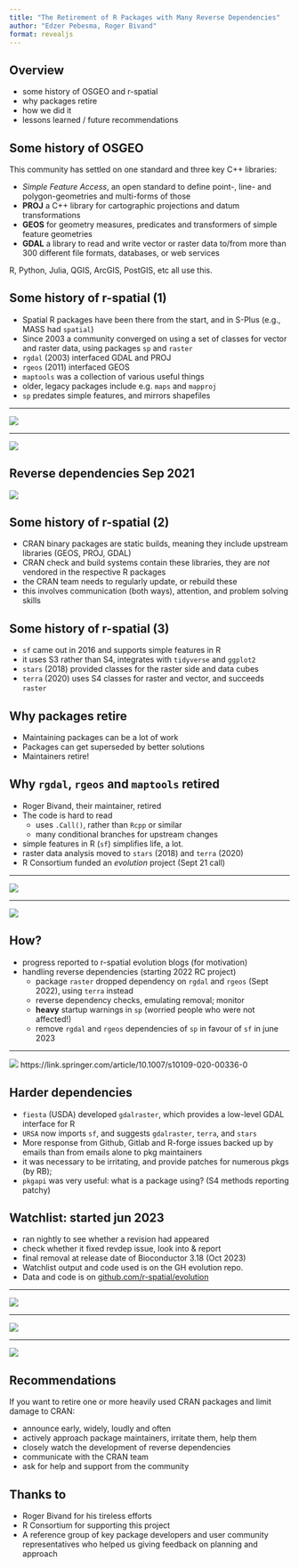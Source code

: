 ```yaml
---
title: "The Retirement of R Packages with Many Reverse Dependencies"
author: "Edzer Pebesma, Roger Bivand"
format: revealjs
---
```


## Overview

* some history of OSGEO and r-spatial
* why packages retire
* how we did it
* lessons learned / future recommendations

## Some history of OSGEO

This community has settled on one standard and three key C++ libraries:

* _Simple Feature Access_, an open standard to define point-, line- and polygon-geometries and multi-forms of those
* **PROJ** a C++ library for cartographic projections and datum transformations
* **GEOS** for geometry measures, predicates and transformers of simple feature geometries
* **GDAL** a library to read and write vector or raster data to/from more than 300 different file formats, databases, or web services

R, Python, Julia, QGIS, ArcGIS, PostGIS, etc all use this.

## Some history of r-spatial (1)

* Spatial R packages have been there from the start, and in S-Plus (e.g., MASS had `spatial`)
* Since 2003 a community converged on using a set of classes for vector and raster data, using packages `sp` and `raster`
* `rgdal` (2003) interfaced GDAL and PROJ
* `rgeos` (2011) interfaced GEOS
* `maptools` was a collection of various useful things
* older, legacy packages include e.g. `maps` and `mapproj`
* `sp` predates simple features, and mirrors shapefiles

----

![](sp.png)

----

![](spverse.png)

## Reverse dependencies Sep 2021

![](revdeps.png)


## Some history of r-spatial (2)

* CRAN binary packages are static builds, meaning they include upstream libraries (GEOS, PROJ, GDAL)
* CRAN check and build systems contain these libraries, they are _not_ vendored in the respective R packages
* the CRAN team needs to regularly update, or rebuild these
* this involves communication (both ways), attention, and problem solving skills

## Some history of r-spatial (3)

* `sf` came out in 2016 and supports simple features in R
* it uses S3 rather than S4, integrates with `tidyverse` and `ggplot2`
* `stars` (2018) provided classes for the raster side and data cubes
* `terra` (2020) uses S4 classes for raster and vector, and succeeds `raster`

## Why packages retire

* Maintaining packages can be a lot of work
* Packages can get superseded by better solutions
* Maintainers retire!

## Why `rgdal`, `rgeos` and `maptools` retired

* Roger Bivand, their maintainer, retired
* The code is hard to read 
    * uses `.Call()`, rather than `Rcpp` or similar
    * many conditional branches for upstream changes
* simple features in R (`sf`) simplifies life, a lot.
* raster data analysis moved to `stars` (2018) and `terra` (2020)
* R Consortium funded an _evolution_ project (Sept 21 call)

----

![](blog.png)

---- 

![](keynote.png)

## How?

* progress reported to r-spatial evolution blogs (for motivation)
* handling reverse dependencies (starting 2022 RC project)
   - package `raster` dropped dependency on `rgdal` and `rgeos` (Sept 2022), using `terra` instead
   - reverse dependency checks, emulating removal; monitor
   - **heavy** startup warnings in `sp` (worried people who were not affected!)
   - remove `rgdal` and `rgeos` dependencies of `sp` in favour of `sf` in june 2023

----

![](gs.png)
https://link.springer.com/article/10.1007/s10109-020-00336-0

## Harder dependencies

* `fiesta` (USDA) developed `gdalraster`, which provides a low-level GDAL interface for R
* `URSA` now imports `sf`, and suggests `gdalraster`, `terra`, and `stars`
* More response from Github, Gitlab and R-forge issues backed up by emails than from emails alone to pkg maintainers
* it was necessary to be irritating, and provide patches for numerous pkgs (by RB); 
* `pkgapi` was very useful: what is a package using? (S4 methods reporting patchy)

##  Watchlist: started jun 2023

* ran nightly to see whether a revision had appeared
* check whether it fixed revdep issue, look into & report
* final removal at release date of Bioconductor 3.18 (Oct 2023)
* Watchlist output and code used is on the GH evolution repo.
* Data and code is on [github.com/r-spatial/evolution](https://github.com/r-spatial/evolution)

----

![](ts1.png)

----

![](ts2.png)

----

![](ts3.png)

## Recommendations

If you want to retire one or more heavily used CRAN packages and limit damage to CRAN:

* announce early, widely, loudly and often
* actively approach package maintainers, irritate them, help them
* closely watch the development of reverse dependencies
* communicate with the CRAN team
* ask for help and support from the community

## Thanks to

* Roger Bivand for his tireless efforts
* R Consortium for supporting this project
* A reference group of key package developers and user community representatives who helped us giving feedback on planning and approach